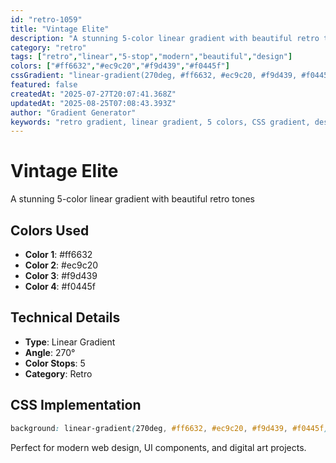 ```yaml
---
id: "retro-1059"
title: "Vintage Elite"
description: "A stunning 5-color linear gradient with beautiful retro tones"
category: "retro"
tags: ["retro","linear","5-stop","modern","beautiful","design"]
colors: ["#ff6632","#ec9c20","#f9d439","#f0445f"]
cssGradient: "linear-gradient(270deg, #ff6632, #ec9c20, #f9d439, #f0445f)"
featured: false
createdAt: "2025-07-27T20:07:41.368Z"
updatedAt: "2025-08-25T07:08:43.393Z"
author: "Gradient Generator"
keywords: "retro gradient, linear gradient, 5 colors, CSS gradient, design, #ff6632, #ec9c20, #f9d439, #f0445f"
---
```


# Vintage Elite

A stunning 5-color linear gradient with beautiful retro tones

## Colors Used
- **Color 1**: #ff6632
- **Color 2**: #ec9c20
- **Color 3**: #f9d439
- **Color 4**: #f0445f

## Technical Details
- **Type**: Linear Gradient
- **Angle**: 270°
- **Color Stops**: 5
- **Category**: Retro

## CSS Implementation
```css
background: linear-gradient(270deg, #ff6632, #ec9c20, #f9d439, #f0445f);
```

Perfect for modern web design, UI components, and digital art projects.
